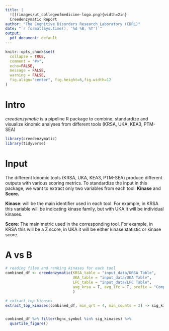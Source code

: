 ```yaml
---
title: |
  ![](images/ut_collegeofmedicine-logo.png){width=2in}  
  Creedenzymatic Report
author: "The Cognitive Disorders Research Laboratory (CDRL)"
date: "`r format(Sys.time(), '%d %B, %Y')`"
output: 
  pdf_document: default
---
```


```r
knitr::opts_chunk$set(
  collapse = TRUE,
  comment = "#>",
  echo=FALSE,
  message = FALSE,
  warning = FALSE,
  fig.align="center", fig.height=6,fig.width=12
)
```
# Intro

*creedenzymatic* is a pipeline R package to combine, standardize and visualize kinomic analyses from different tools (KRSA, UKA, KEA3, PTM-SEA)


```r
library(creedenzymatic)
library(tidyverse)
```

# Input

The different kinomic tools (KRSA, UKA, KEA3, PTM-SEA) produce different outputs with various scoring metrics. To standardize the input in this package, we want to extract only two variables from each tool: **Kinase** and **Score.**

**Kinase**: will be the main identifier used in each tool. For example, in KRSA this variable will be indicating kinase family, but with UKA it will be individual kinases.

**Score**: The main metric used in the corresponding tool. For example, in KRSA this will be a Z score, in UKA it will be either kinase statistic or kinase score.

# A vs B

```r

# reading files and ranking kinases for each tool
combined_df <- creedenzymatic(KRSA_table = "input_data/KRSA Table", 
                              UKA_table = "input_data/UKA Table",
                              LFC_table = "input_data/LFC Table",
                              avg_krsa = T, avg_lfc = T, prefix = "Comp1"
                              )

# extract top kinases
extract_top_kinases(combined_df, min_qrt = 4, min_counts = 2) -> sig_kinases


combined_df %>% filter(hgnc_symbol %in% sig_kinases) %>% 
  quartile_figure()


```



